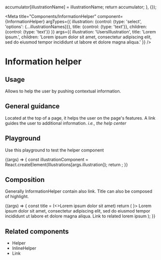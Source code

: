
  accumulator[illustrationName] = illustrationName;
  return accumulator;
}, {});

<Meta
  title="Components/InformationHelper"
  component={InformationHelper}
  argTypes={{
    illustration: {control: {type: 'select', 'options': {...illustrationNames}}},
    title: {control: {type: 'text'}},
    children: {control: {type: 'text'}}
  }}
  args={{
    illustration: 'UsersIllustration',
    title: 'Lorem ipsum.',
    children: 'Lorem ipsum dolor sit amet, consectetur adipiscing elit, sed do eiusmod tempor incididunt ut labore et dolore magna aliqua.'
  }}
/>

# Information helper

## Usage

Allows to help the user by pushing contextual information.

## General guidance

Located at the top of a page, it helps the user on the page's features. A link guides the user to additional information. *i.e., the help center*

## Playground

Use this playground to test the helper component

<Canvas>
  <Story name="Standard">
    {(args) => {
      const illustrationComponent = React.createElement(Illustrations[args.illustration]);
      return <InformationHelper {...args} illustration={illustrationComponent}/>;
    }}
  </Story>
</Canvas>

<ArgsTable story="Standard" />

## Composition
Generally InformationHelper contain also link.
Title can also be composed of highlight.

<Canvas>
  <Story name="Composition">
    {(args) => {
      const title = (<>Lorem ipsum <HighlightTitle>dolor</HighlightTitle> sit amet</>)
      return (
        <InformationHelper title={title} illustration={<UsersIllustration/>}>
          Lorem ipsum dolor sit amet, consectetur adipiscing elit, sed do eiusmod tempor incididunt ut labore et dolore magna aliqua.
          <Link target="_blank" href="https://www.akeneo.com/">Link to related lorem ipsum</Link>
        </InformationHelper>
      );
    }}
  </Story>
</Canvas>

## Related components
<ul>
  <li><LinkTo kind="Components/Helper" story="Standard">Helper</LinkTo></li>
  <li><LinkTo kind="Components/InlineHelper" story="Standard">InlineHelper</LinkTo></li>
  <li><LinkTo kind="Components/Link" story="Standard">Link</LinkTo></li>
</ul>
